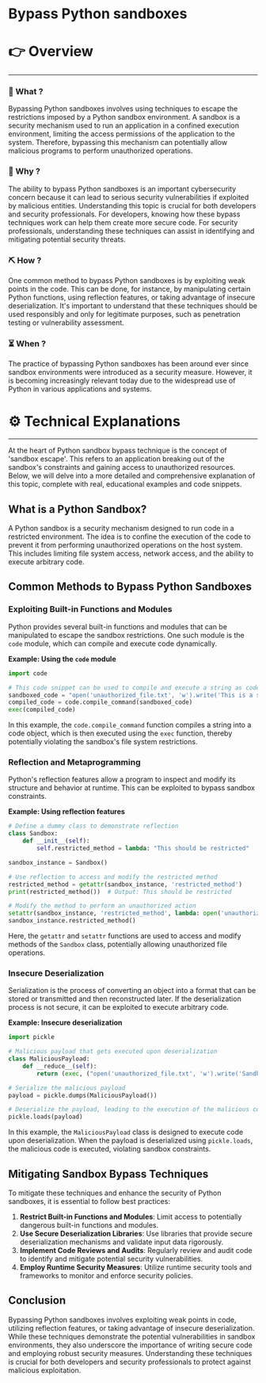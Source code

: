 # Bypass Python sandboxes


# 👉 Overview

---

### 👀 What ?

Bypassing Python sandboxes involves using techniques to escape the restrictions imposed by a Python sandbox environment. A sandbox is a security mechanism used to run an application in a confined execution environment, limiting the access permissions of the application to the system. Therefore, bypassing this mechanism can potentially allow malicious programs to perform unauthorized operations.


### 🧐 Why ?

The ability to bypass Python sandboxes is an important cybersecurity concern because it can lead to serious security vulnerabilities if exploited by malicious entities. Understanding this topic is crucial for both developers and security professionals. For developers, knowing how these bypass techniques work can help them create more secure code. For security professionals, understanding these techniques can assist in identifying and mitigating potential security threats.


### ⛏️ How ?

One common method to bypass Python sandboxes is by exploiting weak points in the code. This can be done, for instance, by manipulating certain Python functions, using reflection features, or taking advantage of insecure deserialization. It's important to understand that these techniques should be used responsibly and only for legitimate purposes, such as penetration testing or vulnerability assessment.


### ⏳ When ?

The practice of bypassing Python sandboxes has been around ever since sandbox environments were introduced as a security measure. However, it is becoming increasingly relevant today due to the widespread use of Python in various applications and systems.


# ⚙️ Technical Explanations

---

At the heart of Python sandbox bypass technique is the concept of 'sandbox escape'. This refers to an application breaking out of the sandbox's constraints and gaining access to unauthorized resources. Below, we will delve into a more detailed and comprehensive explanation of this topic, complete with real, educational examples and code snippets.

## What is a Python Sandbox?

A Python sandbox is a security mechanism designed to run code in a restricted environment. The idea is to confine the execution of the code to prevent it from performing unauthorized operations on the host system. This includes limiting file system access, network access, and the ability to execute arbitrary code.

## Common Methods to Bypass Python Sandboxes

### Exploiting Built-in Functions and Modules

Python provides several built-in functions and modules that can be manipulated to escape the sandbox restrictions. One such module is the `code` module, which can compile and execute code dynamically.

**Example: Using the `code` module**

```python
import code

# This code snippet can be used to compile and execute a string as code
sandboxed_code = "open('unauthorized_file.txt', 'w').write('This is a sandbox escape!')"
compiled_code = code.compile_command(sandboxed_code)
exec(compiled_code)

```

In this example, the `code.compile_command` function compiles a string into a code object, which is then executed using the `exec` function, thereby potentially violating the sandbox's file system restrictions.

### Reflection and Metaprogramming

Python's reflection features allow a program to inspect and modify its structure and behavior at runtime. This can be exploited to bypass sandbox constraints.

**Example: Using reflection features**

```python
# Define a dummy class to demonstrate reflection
class Sandbox:
    def __init__(self):
        self.restricted_method = lambda: "This should be restricted"

sandbox_instance = Sandbox()

# Use reflection to access and modify the restricted method
restricted_method = getattr(sandbox_instance, 'restricted_method')
print(restricted_method())  # Output: This should be restricted

# Modify the method to perform an unauthorized action
setattr(sandbox_instance, 'restricted_method', lambda: open('unauthorized_file.txt', 'w').write('Sandbox escape via reflection!'))
sandbox_instance.restricted_method()

```

Here, the `getattr` and `setattr` functions are used to access and modify methods of the `Sandbox` class, potentially allowing unauthorized file operations.

### Insecure Deserialization

Serialization is the process of converting an object into a format that can be stored or transmitted and then reconstructed later. If the deserialization process is not secure, it can be exploited to execute arbitrary code.

**Example: Insecure deserialization**

```python
import pickle

# Malicious payload that gets executed upon deserialization
class MaliciousPayload:
    def __reduce__(self):
        return (exec, ("open('unauthorized_file.txt', 'w').write('Sandbox escape via deserialization!')",))

# Serialize the malicious payload
payload = pickle.dumps(MaliciousPayload())

# Deserialize the payload, leading to the execution of the malicious code
pickle.loads(payload)

```

In this example, the `MaliciousPayload` class is designed to execute code upon deserialization. When the payload is deserialized using `pickle.loads`, the malicious code is executed, violating sandbox constraints.

## Mitigating Sandbox Bypass Techniques

To mitigate these techniques and enhance the security of Python sandboxes, it is essential to follow best practices:

1. **Restrict Built-in Functions and Modules**: Limit access to potentially dangerous built-in functions and modules.
2. **Use Secure Deserialization Libraries**: Use libraries that provide secure deserialization mechanisms and validate input data rigorously.
3. **Implement Code Reviews and Audits**: Regularly review and audit code to identify and mitigate potential security vulnerabilities.
4. **Employ Runtime Security Measures**: Utilize runtime security tools and frameworks to monitor and enforce security policies.

## Conclusion

Bypassing Python sandboxes involves exploiting weak points in code, utilizing reflection features, or taking advantage of insecure deserialization. While these techniques demonstrate the potential vulnerabilities in sandbox environments, they also underscore the importance of writing secure code and employing robust security measures. Understanding these techniques is crucial for both developers and security professionals to protect against malicious exploitation.
